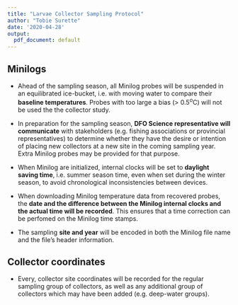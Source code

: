 ```yaml
---
title: "Larvae Collector Sampling Protocol"
author: "Tobie Surette"
date: '2020-04-28'
output:
  pdf_document: default
---
```


## Minilogs

* Ahead of the sampling season, all Minilog probes will be suspended in an equilibrated ice-bucket, i.e. with moving water to compare their **baseline temperatures**. Probes with too large a bias (> $0.5^{o}$C) will not be used the the collector study. 

* In preparation for the sampling season, **DFO Science representative will communicate** with stakeholders (e.g. fishing associations or provincial representatives) to determine whether they have the desire or intention of placing new collectors at a new site in the coming sampling year. Extra Minilog probes may be provided for that purpose.

* When Minilog are initialized, internal clocks will be set to **daylight saving time**, i.e. summer season time, even when set during the winter season, to avoid chronological inconsistencies between devices. 

* When downloading Minilog temperature data from recovered probes, the **date and the difference between the Minilog internal clocks and the actual time will be recorded**. This ensures that a time correction can be perfomed on the Minilog time stamps.

* The sampling **site and year** will be encoded in both the Minilog file name and the file's header information.

## Collector coordinates

* Every, collector site coordinates will be recorded for the regular sampling group of collectors, as well as any additional group of collectors which may have been added (e.g. deep-water groups).


